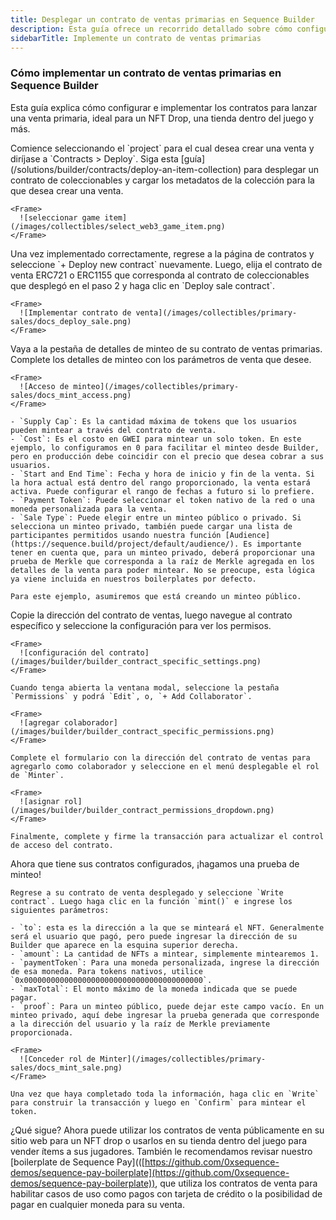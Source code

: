 ```yaml
---
title: Desplegar un contrato de ventas primarias en Sequence Builder
description: Esta guía ofrece un recorrido detallado sobre cómo configurar e implementar un contrato de ventas primarias en Builder. Explica las diferencias entre los contratos ERC721 y ERC1155, y detalla los pasos para desplegar un contrato.
sidebarTitle: Implemente un contrato de ventas primarias
---
```


### Cómo implementar un contrato de ventas primarias en Sequence Builder
Esta guía explica cómo configurar e implementar los contratos para lanzar una venta primaria, ideal para un NFT Drop, una tienda dentro del juego y más.

<Steps>
  <Step title="Paso 1: Navegue a contratos">
    Comience seleccionando el `project` para el cual desea crear una venta y diríjase a `Contracts > Deploy`.
  </Step>

  <Step title="Paso 2: Implemente el contrato de coleccionables elegido">
    Siga esta [guía](/solutions/builder/contracts/deploy-an-item-collection) para desplegar un contrato de coleccionables y cargar los metadatos de la colección para la que desea crear una venta.

    <Frame>
      ![seleccionar game item](/images/collectibles/select_web3_game_item.png)
    </Frame>
  </Step>

  <Step title="Paso 3: Implemente su contrato de ventas primarias">
    Una vez implementado correctamente, regrese a la página de contratos y seleccione `+ Deploy new contract` nuevamente. Luego, elija el contrato de venta ERC721 o ERC1155 que corresponda al contrato de coleccionables que desplegó en el paso 2 y haga clic en `Deploy sale contract`.

    <Frame>
      ![Implementar contrato de venta](/images/collectibles/primary-sales/docs_deploy_sale.png)
    </Frame>
  </Step>

  <Step title="Paso 4: Configure los detalles de minteo en el contrato de ventas primarias.">
    Vaya a la pestaña de detalles de minteo de su contrato de ventas primarias. Complete los detalles de minteo con los parámetros de venta que desee.

    <Frame>
      ![Acceso de minteo](/images/collectibles/primary-sales/docs_mint_access.png)
    </Frame>

    - `Supply Cap`: Es la cantidad máxima de tokens que los usuarios pueden mintear a través del contrato de venta.
    - `Cost`: Es el costo en GWEI para mintear un solo token. En este ejemplo, lo configuramos en 0 para facilitar el minteo desde Builder, pero en producción debe coincidir con el precio que desea cobrar a sus usuarios.
    - `Start and End Time`: Fecha y hora de inicio y fin de la venta. Si la hora actual está dentro del rango proporcionado, la venta estará activa. Puede configurar el rango de fechas a futuro si lo prefiere.
    - `Payment Token`: Puede seleccionar el token nativo de la red o una moneda personalizada para la venta.
    - `Sale Type`: Puede elegir entre un minteo público o privado. Si selecciona un minteo privado, también puede cargar una lista de participantes permitidos usando nuestra función [Audience](https://sequence.build/project/default/audience/). Es importante tener en cuenta que, para un minteo privado, deberá proporcionar una prueba de Merkle que corresponda a la raíz de Merkle agregada en los detalles de la venta para poder mintear. No se preocupe, esta lógica ya viene incluida en nuestros boilerplates por defecto.

    Para este ejemplo, asumiremos que está creando un minteo público.
  </Step>

  <Step title="Paso 5: Agregue el MinterRole del contrato de ventas al contrato de la colección">
    Copie la dirección del contrato de ventas, luego navegue al contrato específico y seleccione la configuración para ver los permisos.

    <Frame>
      ![configuración del contrato](/images/builder/builder_contract_specific_settings.png)
    </Frame>

    Cuando tenga abierta la ventana modal, seleccione la pestaña `Permissions` y podrá `Edit`, o, `+ Add Collaborator`.

    <Frame>
      ![agregar colaborador](/images/builder/builder_contract_specific_permissions.png)
    </Frame>

    Complete el formulario con la dirección del contrato de ventas para agregarlo como colaborador y seleccione en el menú desplegable el rol de `Minter`.

    <Frame>
      ![asignar rol](/images/builder/builder_contract_permissions_dropdown.png)
    </Frame>

    Finalmente, complete y firme la transacción para actualizar el control de acceso del contrato.
  </Step>

  <Step title="Paso 6: ">
    Ahora que tiene sus contratos configurados, ¡hagamos una prueba de minteo!

    Regrese a su contrato de venta desplegado y seleccione `Write contract`. Luego haga clic en la función `mint()` e ingrese los siguientes parámetros:

    - `to`: esta es la dirección a la que se minteará el NFT. Generalmente será el usuario que pagó, pero puede ingresar la dirección de su Builder que aparece en la esquina superior derecha.
    - `amount`: La cantidad de NFTs a mintear, simplemente mintearemos 1.
    - `paymentToken`: Para una moneda personalizada, ingrese la dirección de esa moneda. Para tokens nativos, utilice `0x0000000000000000000000000000000000000000`.
    - `maxTotal`: El monto máximo de la moneda indicada que se puede pagar.
    - `proof`: Para un minteo público, puede dejar este campo vacío. En un minteo privado, aquí debe ingresar la prueba generada que corresponde a la dirección del usuario y la raíz de Merkle previamente proporcionada.

    <Frame>
      ![Conceder rol de Minter](/images/collectibles/primary-sales/docs_mint_sale.png)
    </Frame>

    Una vez que haya completado toda la información, haga clic en `Write` para construir la transacción y luego en `Confirm` para mintear el token.
  </Step>
</Steps>

¿Qué sigue? Ahora puede utilizar los contratos de venta públicamente en su sitio web para un NFT drop o usarlos en su tienda dentro del juego para vender ítems a sus jugadores. También le recomendamos revisar nuestro \[boilerplate de Sequence Pay]\(([https://github.com/0xsequence-demos/sequence-pay-boilerplate](https://github.com/0xsequence-demos/sequence-pay-boilerplate)), que utiliza los contratos de venta para habilitar casos de uso como pagos con tarjeta de crédito o la posibilidad de pagar en cualquier moneda para su venta.